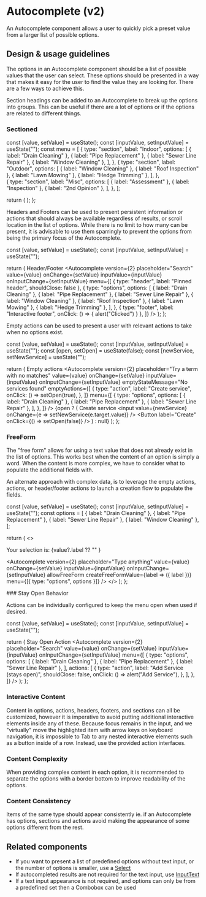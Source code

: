 
<Meta
  title="Components/Forms and Inputs/Autocomplete/Web (v2)"
  component={Autocomplete}
/>

# Autocomplete (v2)

An Autocomplete component allows a user to quickly pick a preset value from a
larger list of possible options.

## Design & usage guidelines

The options in an Autocomplete component should be a list of possible values
that the user can select. These options should be presented in a way that makes
it easy for the user to find the value they are looking for. There are a few
ways to achieve this.

Section headings can be added to an Autocomplete to break up the options into
groups. This can be useful if there are a lot of options or if the options are
related to different things.

### Sectioned

  const [value, setValue] = useState();
  const [inputValue, setInputValue] = useState("");
  const menu = [
    {
      type: "section",
      label: "Indoor",
      options: [
        { label: "Drain Cleaning" },
        { label: "Pipe Replacement" },
        { label: "Sewer Line Repair" },
        { label: "Window Cleaning" },
      ],
    },
    {
      type: "section",
      label: "Outdoor",
      options: [
        { label: "Window Cleaning" },
        { label: "Roof Inspection" },
        { label: "Lawn Mowing" },
        { label: "Hedge Trimming" },
      ],
    },      
    {
      type: "section",
      label: "Misc",
      options: [
        { label: "Assessment" },
        { label: "Inspection" },
        { label: "2nd Opinion" },
      ],
    },
  ];

return ( <Autocomplete
      version={2}
      placeholder="Search"
      value={value}
      onChange={setValue}
      inputValue={inputValue}
      onInputChange={setInputValue}
      menu={menu}
    /> ); };

<Canvas>
  <AutocompleteV2SectionedExample />
</Canvas>

Headers and Footers can be used to present persistent information or actions
that should always be available regardless of results, or scroll location in the
list of options. While there is no limit to how many can be present, it is
advisable to use them sparringly to prevent the options from being the primary
focus of the Autocomplete.

  const [value, setValue] = useState();
  const [inputValue, setInputValue] = useState("");

return ( <Content> <Heading level={5}>Header/Footer</Heading> <Autocomplete
version={2} placeholder="Search" value={value} onChange={setValue}
inputValue={inputValue} onInputChange={setInputValue} menu={[ { type: "header",
label: "Pinned header", shouldClose: false }, { type: "options", options: [ {
label: "Drain Cleaning" }, { label: "Pipe Replacement" }, { label: "Sewer Line
Repair" }, { label: "Window Cleaning" }, { label: "Roof Inspection" }, { label:
"Lawn Mowing" }, { label: "Hedge Trimming" }, ], }, { type: "footer", label:
"Interactive footer", onClick: () => { alert("Clicked") } }, ]} /> </Content> );
};

<Canvas>
  <AutocompleteV2HeaderFooterExample />
</Canvas>

Empty actions can be used to present a user with relevant actions to take when
no options exist.

  const [value, setValue] = useState();
  const [inputValue, setInputValue] = useState("");
  const [open, setOpen] = useState(false);
  const [newService, setNewService] = useState("");

return ( <Content> <Heading level={5}>Empty actions</Heading> <Autocomplete
version={2} placeholder="Try a term with no matches" value={value}
onChange={setValue} inputValue={inputValue} onInputChange={setInputValue}
emptyStateMessage="No services found" emptyActions={[ { type: "action", label:
"Create service", onClick: () => setOpen(true), }, ]} menu={[ { type: "options",
options: [ { label: "Drain Cleaning" }, { label: "Pipe Replacement" }, { label:
"Sewer Line Repair" }, ], }, ]} /> {open ? ( <Content> <Heading level={5}>Create
service</Heading> <input value={newService} onChange={e =>
setNewService(e.target.value)} /> <Button label="Create" onClick={() =>
setOpen(false)} /> </Content> ) : null} </Content> ); };

<Canvas>
  <AutocompleteV2EmptyActionsExample />
</Canvas>

### FreeForm

The "free form" allows for using a text value that does not already exist in the
list of options. This works best when the content of an option is simply a word.
When the content is more complex, we have to consider what to populate the
additional fields with.

An alternate approach with complex data, is to leverage the empty actions,
actions, or header/footer actions to launch a creation flow to populate the
fields.

  const [value, setValue] = useState();
  const [inputValue, setInputValue] = useState("");
  const options = [
    { label: "Drain Cleaning" },
    { label: "Pipe Replacement" },
    { label: "Sewer Line Repair" },
    { label: "Window Cleaning" },
  ];

return ( <> <p>Your selection is: {value?.label ?? "" }</p> <Autocomplete
version={2} placeholder="Type anything" value={value} onChange={setValue}
inputValue={inputValue} onInputChange={setInputValue} allowFreeForm
createFreeFormValue={label => ({ label })} menu={[{ type: "options", options }]}
/> </> ); };

<Canvas>
  <AutocompleteV2FreeFormExample />
</Canvas>
### Stay Open Behavior

Actions can be individually configured to keep the menu open when used if
desired.

  const [value, setValue] = useState();
  const [inputValue, setInputValue] = useState("");

return ( <Content> <Heading level={5}>Stay Open Action</Heading> <Autocomplete
version={2} placeholder="Search" value={value} onChange={setValue}
inputValue={inputValue} onInputChange={setInputValue} menu={[ { type: "options",
options: [ { label: "Drain Cleaning" }, { label: "Pipe Replacement" }, { label:
"Sewer Line Repair" }, ], actions: [ { type: "action", label: "Add Service
(stays open)", shouldClose: false, onClick: () => alert("Add Service"), }, ], },
]} /> </Content> ); };

<Canvas>
  <AutocompleteV2StayOpenExample />
</Canvas>

### Interactive Content

Content in options, actions, headers, footers, and sections can all be
customized, however it is imperative to avoid putting additional interactive
elements inside any of these. Because focus remains in the input, and we
"virtually" move the highlighted item with arrow keys on keyboard navigation, it
is impossible to Tab to any nested interactive elements such as a button inside
of a row. Instead, use the provided action interfaces.

### Content Complexity

When providing complex content in each option, it is recommended to separate the
options with a border bottom to improve readability of the options.

### Content Consistency

Items of the same type should appear consistently ie. if an Autocomplete has
options, sections and actions avoid making the appearance of some options
different from the rest.

## Related components

- If you want to present a list of predefined options without text input, or the
  number of options is smaller, use a [Select](/components/Select)
- If autocompleted results are not required for the text input, use
  [InputText](/components/InputText)
- If a text input appearance is not required, and options can only be from a
  predefined set then a Combobox can be used
